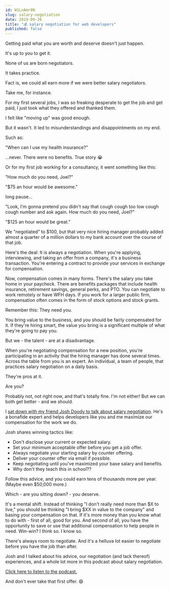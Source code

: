 ```yaml
---
id: W1LnAmr8N
slug: salary-negotiation
date: 2019-09-26
title: "💰 salary negotiation for web developers"
published: false
---
```


Getting paid what you are worth and deserve doesn't just happen.

It's up to you to get it.

None of us are born negotiators.

It takes practice.

Fact is, we could all earn more if we were better salary negotiators.

Take me, for instance.

For my first several jobs, I was so freaking desperate to get the job and get paid, I just took what they offered and thanked them.

I felt like "moving up" was good enough.

But it wasn't. It led to misunderstandings and disappointments on my end.

Such as:

"When can I use my health insurance?"

…never. There were no benefits. True story 😭

Or for my first job working for a consultancy, it went something like this:

"How much do you need, Joel?"

"$75 an hour would be awesome."

long pause…

"Look, I'm gonna pretend you didn't say that cough cough too low cough cough number and ask again. How much do you need, Joel?"

"$125 an hour would be great."

We "negotiated" to $100, but that very nice hiring manager probably added almost a quarter of a million dollars to my bank account over the course of that job.

Here's the deal: It is always a negotiation. When you're applying, interviewing, and taking an offer from a company, it's a business transaction. You're entering a contract to provide your services in exchange for compensation.

Now, compensation comes in many forms. There's the salary you take home in your paycheck. There are benefits packages that include health insurance, retirement savings, general perks, and PTO. You can negotiate to work remotely or have WFH days. If you work for a larger public firm, compensation often comes in the form of stock options and stock grants.

Remember this: They need you.

You bring value to the business, and you should be fairly compensated for it. If they're hiring smart, the value you bring is a significant multiple of what they're going to pay you.

But we - the talent - are at a disadvantage.

When you're negotiating compensation for a new position, you're participating in an activity that the hiring manager has done several times. Across the table from you is an expert. An individual, a team of people, that practices salary negotiation on a daily basis.

They're pros at it.

Are you?

Probably not, not right now, and that's totally fine. I'm not either! But we can both get better - and we should.

I [sat down with my friend Josh Doody to talk about salary negotiation](https://egghead.io/podcasts/negotiating-your-salary-and-advancing-your-career-with-josh-doody?utm_source=ck&utm_medium=email&utm_content=salary-negotiation). He's a bonafide expert and helps developers like you and me maximize our compensation for the work we do.

Josh shares winning tactics like:

* Don't disclose your current or expected salary.
* Set your minimum acceptable offer before you get a job offer.
* Always negotiate your starting salary by counter offering.
* Deliver your counter offer via email if possible.
* Keep negotiating until you've maximized your base salary and benefits.
* Why don't they teach this in school??

Follow this advice, and you could earn tens of thousands more per year. (Maybe even $50,000 more.)

Which - are you sitting down? - you deserve.

It's a mental shift. Instead of thinking "I don't really need more than $X to live," you should be thinking "I bring $XX in value to the company" and basing your compensation on that. If it's more money than you know what to do with - first of all, good for you. And second of all, you have the opportunity to save or use that additional compensation to help people in need. Win-win? I think so. I know so.

There's always room to negotiate. And it's a helluva lot easier to negotiate before you have the job than after.

Josh and I talked about his advice, our negotiation (and lack thereof) experiences, and a whole lot more in this podcast about salary negotiation.

[Click here to listen to the podcast.](https://egghead.io/podcasts/negotiating-your-salary-and-advancing-your-career-with-josh-doody?utm_source=ck&utm_medium=email&utm_content=salary-negotiation)

And don't ever take that first offer. 😄